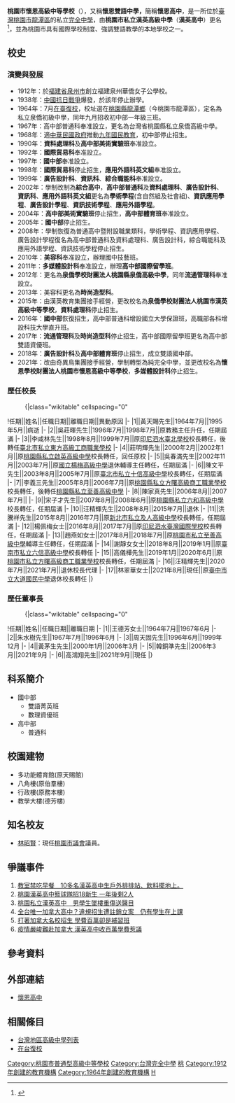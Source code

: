 {{DISPLAYTITLE:桃園市懷恩高級中等學校}}
{{Infobox School
| name = 桃園市懷恩高級中等學校
| other_name = Huaien High School
| image =
| caption = 漢英高中校徽
| motto = 勤慎樸毅
| established = 1912年在[[福建|福建]][[泉州|泉州]]成立，時名福建泉州華僑女子公學校<br/>1963年[[在臺復校|在臺復校]]，時名私立泉僑初級中學<br/>1967年更名，時名私立泉僑高級中學<br/>2015年更名，時名桃園市漢英高級中等學校<br/>2021年更名，時名桃園市懷恩高級中等學校
| type = 私立[[完全中學|完全中學]]
| religion = 
| affiliation = 奇異鳥集團
| legal_person = 懷恩學校財團法人
| district = {{ROC}}[[桃園市|桃園市]][[龍潭區_(台灣)|龍潭區]]
| grades = 高中部三年制，共7班。<br>一年級1班<br>二年級2班<br>三年級4班<br>國中部三年制，共1班。<br>七年級1班<br>八年級0班<br>九年級0班
| founder = 王德芳
| chairman_label   = 董事長
| chairman = 高鴻翔
| principal = 林翠華
| dean = 
| college = 
| house = 
| sc = 
| cs = 
| faculty = 
| staff = 
| students = 高中部86（2019年）<br>國中部22（2019年）
| athletics = 
| conference = 
| colors = 
| mascot = 
| magazine = 
| address = {{ROC}}[[桃園市|桃園市]][[龍潭區_(台灣)|龍潭區]]中正路佳安段448號
| tel = 
| fax = 
| mail = 
| website = https://huaien.school/
}}
'''桃園市懷恩高級中等學校'''（{{lang-en|Huaien High School}}），又稱'''懷恩雙語中學，'''簡稱'''懷恩高中'''，是一所位於[[臺灣|臺灣]][[桃園市|桃園市]][[龍潭區_(桃園市)|龍潭區]]的私立[[完全中學|完全中學]]，由'''桃園市私立漢英高級中學'''（'''漢英高中'''）更名<ref>{{Cite web |url=https://tw.news.yahoo.com/%E6%8B%9B%E7%94%9F%E9%9B%A3-%E6%A1%83%E5%9C%925%E7%A7%81%E6%A0%A1%E4%BA%9F%E9%A0%88%E8%BD%89%E5%9E%8B-201000134.html |title=招生難 桃園5私校亟須轉型 |accessdate=2021-12-18|archive-date=2021-12-18 |archive-url=https://web.archive.org/web/20211218012938/https://tw.news.yahoo.com/%E6%8B%9B%E7%94%9F%E9%9B%A3-%E6%A1%83%E5%9C%925%E7%A7%81%E6%A0%A1%E4%BA%9F%E9%A0%88%E8%BD%89%E5%9E%8B-201000134.html |dead-url=no }}</ref>，並為桃園市具有國際學校制度、強調雙語教學的本地學校之一。

== 校史 ==
=== 演變與發展 ===
*1912年：於[[福建省|福建省]][[泉州市|泉州市]]創立福建泉州華僑女子公學校。
*1938年：[[中国抗日战争|中國抗日戰爭]]爆發，於該年停止辦學。
*1964年：7月[[在臺復校|在臺復校]]，校址選在[[桃園市|桃園縣]][[龍潭區_(桃園市)|龍潭鄉]]（今桃園市龍潭區），定名為私立泉僑初級中學，同年九月招收初中部一年級三班。
*1967年：高中部普通科奉准設立，更名為台灣省桃園縣私立泉僑高級中學。
*1968年：適[[中華民國政府|中華民國政府]]推動[[九年國民教育|九年國民教育]]，初中部停止招生。
*1990年：'''資料處理科'''及'''高中部美術實驗班'''奉准設立。
*1992年：'''國際貿易科'''奉准設立。
*1997年：'''國中部'''奉准設立。
*1998年：'''國際貿易科'''停止招生，'''應用外語科英文組'''奉准設立。
*1999年：'''廣告設計科'''、'''資訊科'''、'''綜合職能科'''奉准設立。
*2002年：學制改制為'''綜合高中'''，'''高中部普通科'''及'''資料處理科'''、'''廣告設計科'''、'''資訊科'''、'''應用外語科英文組'''更名為'''學術學程'''(含自然組及社會組)、'''資訊應用學程'''、'''廣告設計學程'''、'''資訊技術學程'''、'''應用外語學程'''。
*2004年：'''高中部美術實驗班'''停止招生，'''高中部體育班'''奉准設立。
*2005年：'''國中部'''停止招生。
*2008年：學制恢復為普通高中暨附設職業類科，學術學程、資訊應用學程、廣告設計學程復名為高中部普通科及資料處理科、廣告設計科，綜合職能科及應用外語學程、資訊技術學程停止招生。
*2010年：'''美容科'''奉准設立，辦理國中技藝班。
*2011年：'''多媒體設計科'''奉准設立，辦理'''高中部國際留學班'''。
*2012年：更名為'''泉僑學校財團法人桃園縣泉僑高級中學'''，同年'''流通管理科'''奉准設立。
*2013年：美容科更名為'''時尚造型科'''。
*2015年：由漢英教育集團接手經營，更改校名為'''泉僑學校財團法人桃園市漢英高級中等學校'''，'''資料處理科'''停止招生。
*2016年：'''國中部'''恢復招生，高中部普通科增設國立大學保證班，高職部各科增設科技大學直升班。
*2017年：'''流通管理科'''及'''時尚造型科'''停止招生，高中部國際留學班更名為高中部雙語資優班。
*2018年：'''廣告設計科'''及'''高中部體育班'''停止招生，成立雙語國中部。
*2021年：改由奇異鳥集團接手經營，學制轉型為純完全中學，並更改校名為'''懷恩學校財團法人桃園市懷恩高級中等學校'''，'''多媒體設計科'''停止招生。

=== 歷任校長=== 
:{|class="wikitable" cellspacing="0"
!任期||姓名||任職日期||離職日期||異動原因
|-
|1||黃天賜先生||1964年7月||1995年5月||病逝
|-
|2||吳莊暉先生||1996年7月||1998年7月||原教務主任升任，任期屆滿
|-
|3||李咸林先生||1998年8月||1999年7月||原[[印尼泗水臺灣國際學校|印尼泗水臺北學校]]校長轉任，後轉任[[臺北市私立東方高級工商職業學校|臺北市私立東方高級工商職業學校]]
|-
|4||莊明輝先生||2000年2月||2002年1月||原[[桃園市私立啟英高級中學|桃園縣私立啟英高級中學]]校長轉任，回任原校
|-
|5||吳春滿先生||2002年11月||2003年7月||原[[桃園市立楊梅高級中等學校|國立楊梅高級中學]]退休輔導主任轉任，任期屆滿
|-
|6||陳文平先生||2003年8月||2005年7月||原[[臺北市私立幼華高級中學|臺北市私立十信高級中學]]校長轉任，任期屆滿
|-
|7||李義三先生||2005年8月||2006年7月||原[[桃園市私立方曙高級商工職業學校|桃園縣私立方曙高級商工職業學校]]校長轉任，後轉任[[桃園市私立至善高級中學|桃園縣私立至善高級中學]]
|-
|8||陳家真先生||2006年8月||2007年7月||
|-
|9||宋子才先生||2007年8月||2008年6月||原[[桃園市私立六和高級中學|桃園縣私立六和高級中學]]校長轉任，任期屆滿
|-
|10||汪精輝先生||2008年8月||2015年7月||退休
|-
|11||洪騰祥先生||2015年8月||2016年7月||原[[新北市私立及人高級中學|新北市私立及人高級中學]]校長轉任，任期屆滿
|-
|12||楊佩梅女士||2016年8月||2017年7月||原[[印尼泗水臺灣國際學校|印尼泗水臺灣國際學校]]校長轉任，任期屆滿
|-
|13||趙燕如女士||2017年8月||2018年7月||原[[桃園市私立至善高級中學|桃園市私立至善高級中學]]輔導主任轉任，任期屆滿
|-
|14||謝靜女女士||2018年8月||2019年1月||原[[臺南市私立六信高級中學|臺南市私立六信高級中學]]校長轉任
|-
|15||高儀樺先生||2019年1月||2020年6月||原[[桃園市私立方曙高級商工職業學校|桃園市私立方曙高級商工職業學校]]校長轉任，任期屆滿
|-
|16||汪精輝先生||2020年7月||2021年7月||退休校長代理
|-
|17||林翠華女士||2021年8月||現任||原[[臺中市立大道國民中學|臺中市立大道國民中學]]退休校長轉任
|}

=== 歷任董事長=== 
:{|class="wikitable" cellspacing="0"
!任期||姓名||任職日期||離職日期
|-
|1||王德芳女士||1964年7月||1967年6月
|-
|2||朱水樹先生||1967年7月||1996年6月
|-
|3||周天固先生||1996年6月||1999年12月
|-
|4||黃茅生先生||2000年1月||2006年3月
|-
|5||韓銅準先生||2006年3月||2021年9月
|-
|6||高鴻翔先生||2021年9月||現任
|}

== 科系簡介 ==
*國中部
**雙語菁英班
**數理資優班
*高中部
**普通科

== 校園建物 ==
*多功能體育館(原天賜館)
*八角樓(原伯羣樓)
*行政樓(原務本樓)
*教學大樓(德芳樓)

==知名校友==
*[[林昭賢|林昭賢]]：現任[[桃園市議會|桃園市議會]]議員。
==爭議事件==
#  [https://www.ettoday.net/news/20160902/767941.htm 教室禁吃早餐　10多名漢英高中生戶外排排站、飲料擺地上。] {{Wayback|url=https://www.ettoday.net/news/20160902/767941.htm |date=20200526013457 }}
#  [https://news.ltn.com.tw/news/life/breakingnews/2023327 桃園漢英高中籃球隊招18新生 一年後剩2人] {{Wayback|url=https://news.ltn.com.tw/news/life/breakingnews/2023327 |date=20200526013500 }}
#  [https://tw.appledaily.com/local/20180322/PRMEQOWR33ZANIS5OVDL5OD34Y/ 桃園私立漢英高中　男學生墜樓重傷送醫目] {{Wayback|url=https://tw.appledaily.com/local/20180322/PRMEQOWR33ZANIS5OVDL5OD34Y/ |date=20200526013506 }}
#  [https://www.setn.com/News.aspx?NewsID=430950 全台唯一加拿大高中？違規招生遭註銷立案　仍有學生在上課] {{Wayback|url=https://www.setn.com/News.aspx?NewsID=430950 |date=20200526013512 }}
#  [http://www.taiwanhot.net/?p=632468 打著加拿大名校招生 學費百萬卻是補習班] {{Wayback|url=http://www.taiwanhot.net/?p=632468 |date=20200526013517 }}
#  [https://news.ltn.com.tw/news/life/paper/1372950 疫情嚴峻難赴加拿大 漢英高中收百萬學費惹議] {{Wayback|url=https://news.ltn.com.tw/news/life/paper/1372950 |date=20200521105324 }}

==參考資料==
{{reflist}}

== 外部連結 ==
*{{zh-tw}}[https://huaien.school/ 懷恩高中] 

== 相關條目 ==
*[[台灣地區高級中學列表|台灣地區高級中學列表]]
*[[在台復校|在台復校]]

{{桃園市高級中等學校}} 
{{桃園市國民中學}}

[[Category:桃園市普通型高級中等學校|Category:桃園市普通型高級中等學校]]
[[Category:台灣完全中學|Category:台灣完全中學]]
[[Category:臺灣私立普通型高級中等學校|桃]]
[[Category:1912年創建的教育機構|Category:1912年創建的教育機構]]
[[Category:1964年創建的教育機構|Category:1964年創建的教育機構]]
[[Category:龍潭區_(臺灣)|H]]
{{DEFAULTSORT:桃園市漢英高級中等學校}}